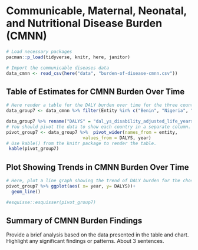 # Communicable, Maternal, Neonatal, and Nutritional Disease Burden (CMNN)

```r
# Load necessary packages
pacman::p_load(tidyverse, knitr, here, janitor)

# Import the communicable diseases data
data_cmnn <- read_csv(here("data", "burden-of-disease-cmnn.csv"))
```

## Table of Estimates for CMNN Burden Over Time

```r
# Here render a table for the DALY burden over time for the three countries 
data_group7 <- data_cmnn %>% filter(Entity %in% c("Benin", "Nigeria", "Cameroon")) %>% clean_names() 

data_group7 %>% rename("DALYS" = "dal_ys_disability_adjusted_life_years_communicable_maternal_neonatal_and_nutritional_diseases_sex_both_age_age_standardized_rate")
# You should pivot the data to show each country in a separate column.
pivot_group7 <- data_group7 %>%  pivot_wider(names_from = entity, 
                             values_from = DALYS, year) 
# Use kable() from the knitr package to render the table.
 kable(pivot_group7)
```

## Plot Showing Trends in CMNN Burden Over Time

```r
# Here, plot a line graph showing the trend of DALY burden for the chosen countries over time. You can use ggplot2 to create this plot. Each country's line should be a different color.
pivot_group7 %>% ggplot(aes( x= year, y= DALYS))+
  geom_line()

#esquisse::esquisser(pivot_group7)
```

## Summary of CMNN Burden Findings

Provide a brief analysis based on the data presented in the table and chart. Highlight any significant findings or patterns. About 3 sentences.


